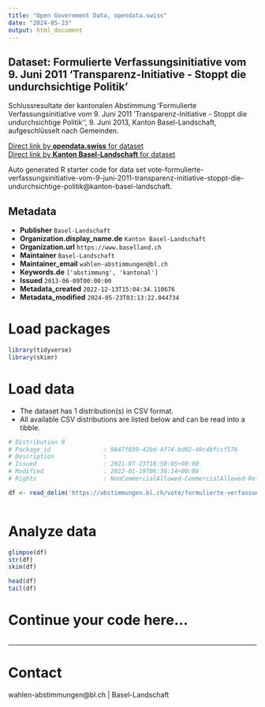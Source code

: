 ```yaml
---
title: "Open Government Data, opendata.swiss"
date: "2024-05-23"
output: html_document
---
```


## Dataset: Formulierte Verfassungsinitiative vom 9. Juni 2011 'Transparenz-Initiative - Stoppt die undurchsichtige Politik'

Schlussresultate der kantonalen Abstimmung 'Formulierte Verfassungsinitiative vom 9. Juni 2011 'Transparenz-Initiative - Stoppt die undurchsichtige Politik'', 9. Juni 2013, Kanton Basel-Landschaft, aufgeschlüsselt nach Gemeinden.

[Direct link by **opendata.swiss** for dataset](https://opendata.swiss/de/dataset/formulierte-verfassungsinitiative-vom-9-juni-2011-transparenz-initiative-stoppt-die-undurchsich)<br>
[Direct link by **Kanton Basel-Landschaft** for dataset](https://abstimmungen.bl.ch/vote/formulierte-verfassungsinitiative-vom-9-juni-2011-transparenz-initiative-stoppt-die-undurchsichtige-politik/data)

Auto generated R starter code for data set vote-formulierte-verfassungsinitiative-vom-9-juni-2011-transparenz-initiative-stoppt-die-undurchsichtige-politik@kanton-basel-landschaft.

## Metadata

- **Publisher** `Basel-Landschaft`
- **Organization.display_name.de** `Kanton Basel-Landschaft`
- **Organization.url** `https://www.baselland.ch`
- **Maintainer** `Basel-Landschaft`
- **Maintainer_email** `wahlen-abstimmungen@bl.ch`
- **Keywords.de** `['abstimmung', 'kantonal']`
- **Issued** `2013-06-09T00:00:00`
- **Metadata_created** `2022-12-13T15:04:34.110676`
- **Metadata_modified** `2024-05-23T03:13:22.044734`


# Load packages

```r

library(tidyverse)
library(skimr)

```

# Load data

-   The dataset has 1 distribution(s) in CSV format.
-   All available CSV distributions are listed below and can be read into a tibble.

```r

# Distribution 0
# Package_id               : 9847f039-42bd-4f74-bd92-49c4bfccf576
# Description              : 
# Issued                   : 2021-07-23T18:50:05+00:00
# Modified                 : 2022-01-19T06:36:14+00:00
# Rights                   : NonCommercialAllowed-CommercialAllowed-ReferenceRequired

df <- read_delim('https://abstimmungen.bl.ch/vote/formulierte-verfassungsinitiative-vom-9-juni-2011-transparenz-initiative-stoppt-die-undurchsichtige-politik/data-csv')



```

# Analyze data

```r

glimpse(df)
str(df)
skim(df)

head(df)
tail(df)

```

# Continue your code here...

```r

```

------------------------------------------------------------------------

# Contact

wahlen-abstimmungen@bl.ch | Basel-Landschaft
